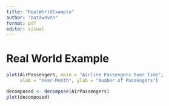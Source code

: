 ```yaml
---
title: "RealWorldExample"
author: "Datawaves"
format: pdf
editor: visual
---
```


# Real World Example

```r
plot(AirPassengers, main = "Airline Passengers Over Time",
     xlab = "Year-Month", ylab = "Number of Passengers")
```

```r
decomposed <- decompose(AirPassengers)
plot(decomposed)

```